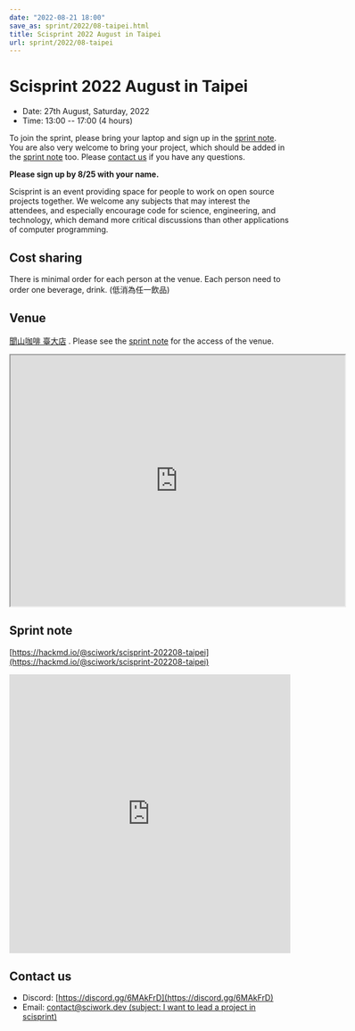 ```yaml
---
date: "2022-08-21 18:00"
save_as: sprint/2022/08-taipei.html
title: Scisprint 2022 August in Taipei
url: sprint/2022/08-taipei
---
```


# Scisprint 2022 August in Taipei

- Date: 27th August, Saturday, 2022
- Time: 13:00 \-- 17:00 (4 hours)

To join the sprint, please bring your laptop and sign up in the [sprint
note](#sprint-note). You are also very welcome to bring your project,
which should be added in the [sprint note](#sprint-note) too. Please
[contact us](#contact-us) if you have any questions.

**Please sign up by 8/25 with your name.**

Scisprint is an event providing space for people to work on open source
projects together. We welcome any subjects that may interest the
attendees, and especially encourage code for science, engineering, and
technology, which demand more critical discussions than other
applications of computer programming.

## Cost sharing

There is minimal order for each person at the venue. Each person need to
order one beverage, drink. (低消為任一飲品)

## Venue

[聞山咖啡 臺大店](https://g.page/wenshanntu?share) . Please see the
[sprint note](#sprint-note) for the access of the venue.

<div
  style={{
    overflow: "hidden",
    paddingBottom: "56.25%",
    position: "relative",
    height: 0,
  }}
>
  <iframe
    src="https://www.google.com/maps/embed?pb=!1m18!1m12!1m3!1d3615.400541865318!2d121.5335175!3d25.0204776!2m3!1f0!2f0!3f0!3m2!1i1024!2i768!4f13.1!3m3!1m2!1s0x3442a988fd3028b3%3A0x962305a12836e4f4!2z6IGe5bGx5ZKW5ZWhIOiHuuWkp-W6lw!5e0!3m2!1sen!2stw!4v1661089191623!5m2!1sen!2stw"
    width="600"
    height="450"
    style={{
      border: "0",
    }}
    allowfullscreen=""
    loading="lazy"
    referrerpolicy="no-referrer-when-downgrade"
  ></iframe>
</div>

## Sprint note

[https://hackmd.io/@sciwork/scisprint-202208-taipei](https://hackmd.io/@sciwork/scisprint-202208-taipei)

<iframe
  width="100%"
  height="500"
  src="https://hackmd.io/@sciwork/scisprint-202208-taipei"
  frameBorder="0"
></iframe>

## Contact us

- Discord: [https://discord.gg/6MAkFrD](https://discord.gg/6MAkFrD)
- Email: [contact@sciwork.dev (subject: I want to lead a project in
  scisprint)](mailto:contact@sciwork.dev?subject=[sciwork]%20I%20want%20to%20lead%20a%20project%20in%20scisprint)
